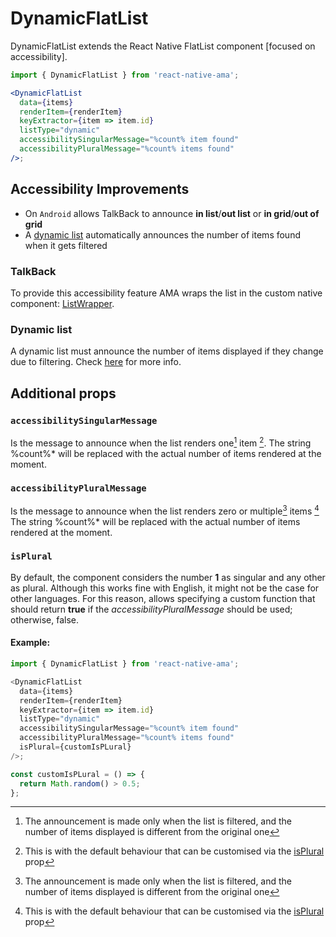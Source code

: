 
# DynamicFlatList

DynamicFlatList extends the React Native FlatList component [focused on accessibility].

```jsx
import { DynamicFlatList } from 'react-native-ama';

<DynamicFlatList
  data={items}
  renderItem={renderItem}
  keyExtractor={item => item.id}
  listType="dynamic"
  accessibilitySingularMessage="%count% item found"
  accessibilityPluralMessage="%count% items found"
/>;
```

## Accessibility Improvements

- On `Android` allows TalkBack to announce **in list**/**out list** or **in grid**/**out of grid**
- A [dynamic list](/docs/components/collections/DynamicFlatList) automatically announces the number of items found when
it gets filtered

### TalkBack

<TalkBackList />

To provide this accessibility feature AMA wraps the list in the custom native
component: [ListWrapper](/docs/components/collections/ListWrapper).

### Dynamic list

A dynamic list must announce the number of items displayed if they change due to filtering.
Check [here](/docs/guidelines/Lists#number-of-results) for more info.

## Additional props

### `accessibilitySingularMessage`

Is the message to announce when the list renders one[^1] item [^2].
The string %count%\* will be replaced with the actual number of items rendered at the moment.

### `accessibilityPluralMessage`

Is the message to announce when the list renders zero or multiple[^1] items [^2]
The string %count%\* will be replaced with the actual number of items rendered at the moment.

### `isPlural`

By default, the component considers the number **1** as singular and any other as plural. Although this works fine with English, it might not be the case for other languages.
For this reason, allows specifying a custom function that should return **true** if the _accessibilityPluralMessage_ should be used; otherwise, false.

#### Example:

```js
import { DynamicFlatList } from 'react-native-ama';

<DynamicFlatList
  data={items}
  renderItem={renderItem}
  keyExtractor={item => item.id}
  listType="dynamic"
  accessibilitySingularMessage="%count% item found"
  accessibilityPluralMessage="%count% items found"
  isPlural={customIsPLural}
/>;

const customIsPLural = () => {
  return Math.random() > 0.5;
};
```

[^1]: The announcement is made only when the list is filtered, and the number of items displayed is different from the original one
[^2]: This is with the default behaviour that can be customised via the [isPlural](#isplural) prop
